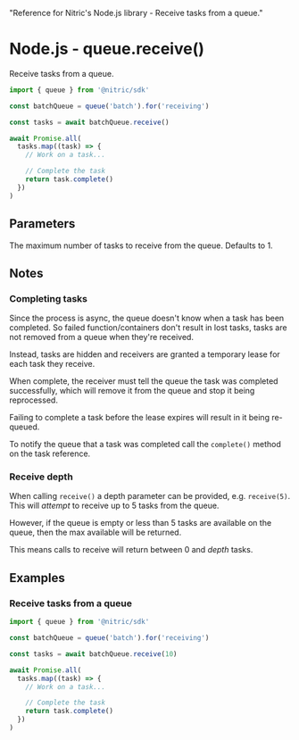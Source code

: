   "Reference for Nitric's Node.js library - Receive tasks from a queue."

# Node.js - queue.receive()

Receive tasks from a queue.

```javascript
import { queue } from '@nitric/sdk'

const batchQueue = queue('batch').for('receiving')

const tasks = await batchQueue.receive()

await Promise.all(
  tasks.map((task) => {
    // Work on a task...

    // Complete the task
    return task.complete()
  })
)
```

## Parameters

<Properties>
  <Property name="depth" type="number">
    The maximum number of tasks to receive from the queue. Defaults to 1.
  </Property>
</Properties>

## Notes

### Completing tasks

Since the process is async, the queue doesn't know when a task has been completed. So failed function/containers don't result in lost tasks, tasks are not removed from a queue when they're received.

Instead, tasks are hidden and receivers are granted a temporary lease for each task they receive.

When complete, the receiver must tell the queue the task was completed successfully, which will remove it from the queue and stop it being reprocessed.

<Note>
  Failing to complete a task before the lease expires will result in it being
  re-queued.
</Note>

To notify the queue that a task was completed call the `complete()` method on the task reference.

### Receive depth

When calling `receive()` a depth parameter can be provided, e.g. `receive(5)`. This will _attempt_ to receive up to 5 tasks from the queue.

However, if the queue is empty or less than 5 tasks are available on the queue, then the max available will be returned.

This means calls to receive will return between 0 and _depth_ tasks.

## Examples

### Receive tasks from a queue

```javascript
import { queue } from '@nitric/sdk'

const batchQueue = queue('batch').for('receiving')

const tasks = await batchQueue.receive(10)

await Promise.all(
  tasks.map((task) => {
    // Work on a task...

    // Complete the task
    return task.complete()
  })
)
```
